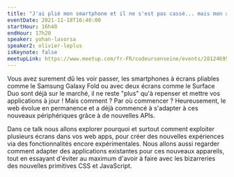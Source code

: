 ```yaml
---
title: "J'ai plié mon smartphone et il ne s'est pas cassé... mais mon app si :("
eventDate: 2021-11-18T16:40:00
startHour: 16h40
endHour: 17h20
speaker: yohan-lasorsa
speaker2: olivier-leplus
isKeynote: false
meetupLink: https://www.meetup.com/fr-FR/codeursenseine/events/281246952/
---
```


Vous avez surement dû les voir passer, les smartphones à écrans pliables comme le Samsung Galaxy Fold ou avec deux écrans comme le Surface Duo sont déjà sur le marché, il ne reste "plus" qu'à repenser et mettre vos applications à jour ! Mais comment ? Par où commencer ? Heureusement, le web évolue en permanence et a déjà commencé à s'adapter à ces nouveaux périphériques grâce à de nouvelles APIs.

Dans ce talk nous allons explorer pourquoi et surtout comment exploiter plusieurs écrans dans vos web apps, pour créer des nouvelles expériences via des fonctionnalités encore expérimentales. Nous allons aussi regarder comment adapter des applications existantes pour ces nouveaux appareils, tout en essayant d'éviter au maximum d'avoir à faire avec les bizarreries des nouvelles primitives CSS et JavaScript.
